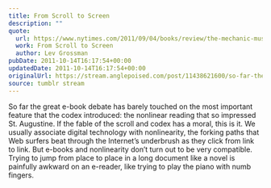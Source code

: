 ```yaml
---
title: From Scroll to Screen
description: ""
quote:
  url: https://www.nytimes.com/2011/09/04/books/review/the-mechanic-muse-from-scroll-to-screen.html?_r=3
  work: From Scroll to Screen
  author: Lev Grossman
pubDate: 2011-10-14T16:17:54+00:00
updatedDate: 2011-10-14T16:17:54+00:00
originalUrl: https://stream.anglepoised.com/post/11438621600/so-far-the-great-e-book-debate-has-barely-touched
source: tumblr stream
---
```


So far the great e-book debate has barely touched on the most important feature that the codex introduced: the nonlinear reading that so impressed St. Augustine. If the fable of the scroll and codex has a moral, this is it. We usually associate digital technology with nonlinearity, the forking paths that Web surfers beat through the Internet’s underbrush as they click from link to link. But e-books and nonlinearity don’t turn out to be very compatible. Trying to jump from place to place in a long document like a novel is painfully awkward on an e-reader, like trying to play the piano with numb fingers.
